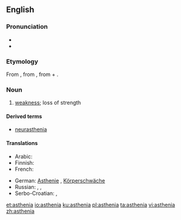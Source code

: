 {{was wotd|2007|September|22}}
==English==

===Pronunciation===
* {{audio|en-us-asthenia.ogg|Audio (US)}}
* {{rhymes|iːniə}}

===Etymology===
From {{etyl|grc|en}} {{term|sc=polytonic|ἀσθένεια|tr=asthénia|lang=grc}}, from {{term|sc=polytonic|ἀσθενής|tr=asthenḗs||sick, weak|lang=grc}}, from {{term|sc=polytonic|ἀ-|tr=a||not, un-|lang=grc}} + {{term|sc=polytonic|σθένος|tr=thénos||strength|lang=grc}}.

===Noun===
{{en-noun|~}}

# {{context|medicine|lang=en}} [[weakness]]; loss of strength

====Derived terms====
* [[neurasthenia]]

====Translations====
{{trans-top|loss of strength}}
* Arabic: {{t-|ar|ضعف|m|tr=ḍaʕff|sc=Arab}}
* Finnish: {{t-|fi|astenia}}
* French: {{t+|fr|asthénie|f}}
{{trans-mid}}
* German: [[Asthenie]] {{f}}, [[Körperschwäche]] {{f}}
* Russian: {{t+|ru|слабость|tr=slabost'|alt=сла́бость}}, {{t+|ru|астения|tr=asteníja|alt=астения}},  {{t+|ru|бессилие|n|tr=bessílije|alt=бесси́лие}}
* Serbo-Croatian: {{t-|sh|astenija|f}}, {{t-|sh|slabost|f}}
{{trans-bottom}}

[[et:asthenia]]
[[io:asthenia]]
[[ku:asthenia]]
[[pl:asthenia]]
[[ta:asthenia]]
[[vi:asthenia]]
[[zh:asthenia]]